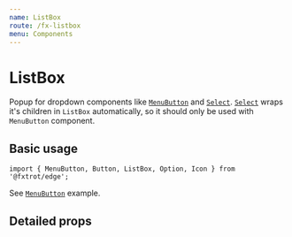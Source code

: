 ```yaml
---
name: ListBox
route: /fx-listbox
menu: Components
---
```



# ListBox

Popup for dropdown components like [`MenuButton`](/fx-menubutton) and [`Select`](/fx-select).
[`Select`](/fx-select) wraps it's children in `ListBox` automatically, so it should only be used with `MenuButton` component.

## Basic usage

```tsx
import { MenuButton, Button, ListBox, Option, Icon } from '@fxtrot/edge';
```

See [`MenuButton`](/fx-menubutton#basic-usage) example.

## Detailed props

<Props of={ListBox} />
